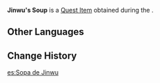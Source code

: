 {{Item Infobox
|id           = 101782
|image        = Item Jewelry Soup.png
|type         = Quest Items
|quality      = 2
|description  = A thick soup that [[Jinwu]] made for sick miners. It's nutritious, fragrant, and makes you feel warm inside when you drink it. Don't let it go cold, now.
|source1      = [[Valor's Afterglow: Return by Sundown]]
|quest        = Valor's Afterglow: Return by Sundown
|related_type = Variant
|related_item = Jewelry Soup
}}
'''Jinwu's Soup''' is a [[Quest Item]] obtained during the {{Quest|Valor's Afterglow: Return by Sundown}}.

==Other Languages==
{{Other Languages
|default_hidden = 1
|en      = Jinwu's Soup
|zhs     = 瑾武的汤
|zhs_rm  = Jǐnwǔ de Tāng
|zht     = 瑾武的湯
|zht_rm  = Jǐnwǔ de Tāng
|ja      = 瑾武が作ったスープ
|ja_rm   = Kinmu ga Tsukutta Suupu{{Assumed}}
|ko      = 근우의 수프
|ko_rm   = Geun'u-ui Supeu
|es      = Sopa de Jinwu
|fr      = Soupe de Jinwu
|ru      = Суп Цзинь У
|th      = ซุปของ Jinwu
|th_rm   = Sup khong Jinwu
|vi      = {{tt|Canh|羹}} Jinwu
|de      = Jinwus Suppe
|id      = Sup Buatan Jinwu
|pt      = Sopa de Jinwu
|tr      = Jinwu'nun Çorbası
|it      = Zuppa di Jinwu
}}

==Change History==
{{Change History|2.6}}

[[es:Sopa de Jinwu]]